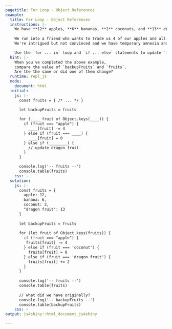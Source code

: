 ```yaml
---
pagetitle: For Loop - Object References
example:
  title: For Loop - Object References
  instructions: |-
    We have **12** apples, **6** bananas, **2** coconuts, and **13** dragon fruit.
    
    We run into a friend who wants to trade us 4 of our apples and all of our coconuts in exchange for 2 more dragon fruit.
    We're intrigued but not convinced and we have temporary amnesia and forget how to do mental math.

    Use the `for ... in` loop and `if ... else` statements to update `fruits`, but first save a copy of your current fruit inventory so you can remember how much you had originally.
  hint: |-
    When you've completed the above example,
    compare the value of `backupFruits` and `fruits`.
    Are the the same or did one of them change?
  runtime: repl_js
  mode:
    document: html
  initial:
    js: |-
      const fruits = { /* ... */ }
      
      let backupFruits = fruits

      for (____ fruit of Object.keys(____)) {
        if (fruit === "apple") {
          ____[fruit] -= 4
        } else if (fruit === ____) {
          ____[fruit] = 0
        } else if (________) {
          // update dragon fruit
        }
      }

      console.log('-- fruits --')
      console.table(fruits)
    css: ~
  solution:
    js: |-
      const fruits = {
        apple: 12,
        banana: 6,
        coconut: 2,
        "dragon fruit": 13
      }
      
      let backupFruits = fruits
      
      for (let fruit of Object.keys(fruits)) {
        if (fruit === "apple") {
         fruits[fruit] -= 4
        } else if (fruit === 'coconut') {
          fruits[fruit] = 0
        } else if (fruit === 'dragon fruit') {
          fruits[fruit] += 2
        }
      }
      
      console.log('-- fruits --')
      console.table(fruits)
      
      // what did we have originally?
      console.log('-- backupFruits --')
      console.table(backupFruits)
    css: ~
output: js4shiny::html_document_js4shiny

---
```

<div><!--for pandoc-->

</div><!--for pandoc-->
